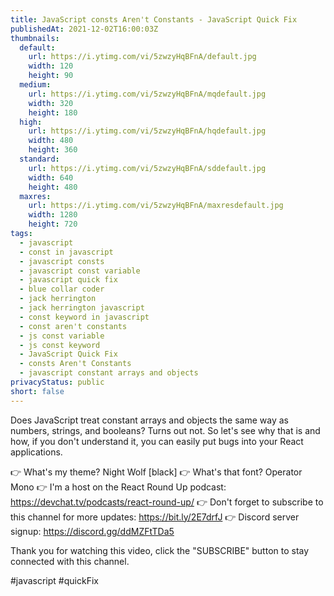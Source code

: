 ```yaml
---
title: JavaScript consts Aren't Constants - JavaScript Quick Fix
publishedAt: 2021-12-02T16:00:03Z
thumbnails:
  default:
    url: https://i.ytimg.com/vi/5zwzyHqBFnA/default.jpg
    width: 120
    height: 90
  medium:
    url: https://i.ytimg.com/vi/5zwzyHqBFnA/mqdefault.jpg
    width: 320
    height: 180
  high:
    url: https://i.ytimg.com/vi/5zwzyHqBFnA/hqdefault.jpg
    width: 480
    height: 360
  standard:
    url: https://i.ytimg.com/vi/5zwzyHqBFnA/sddefault.jpg
    width: 640
    height: 480
  maxres:
    url: https://i.ytimg.com/vi/5zwzyHqBFnA/maxresdefault.jpg
    width: 1280
    height: 720
tags:
  - javascript
  - const in javascript
  - javascript consts
  - javascript const variable
  - javascript quick fix
  - blue collar coder
  - jack herrington
  - jack herrington javascript
  - const keyword in javascript
  - const aren't constants
  - js const variable
  - js const keyword
  - JavaScript Quick Fix
  - consts Aren't Constants
  - javascript constant arrays and objects
privacyStatus: public
short: false
---
```

  
  Does JavaScript treat constant arrays and objects the same way as numbers, strings, and booleans? Turns out not. So let's see why that is and how, if you don't understand it, you can easily put bugs into your React applications.

👉 What's my theme? Night Wolf [black]
👉 What's that font? Operator Mono
👉 I'm a host on the React Round Up podcast: https://devchat.tv/podcasts/react-round-up/
👉 Don't forget to subscribe to this channel for more updates: https://bit.ly/2E7drfJ
👉 Discord server signup: https://discord.gg/ddMZFtTDa5

Thank you for watching this video, click the "SUBSCRIBE" button to stay connected with this channel. 

#javascript #quickFix
  